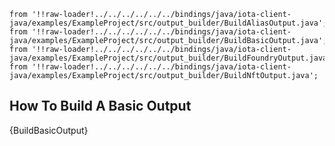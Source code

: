     from '!!raw-loader!../../../../../../bindings/java/iota-client-java/examples/ExampleProject/src/output_builder/BuildAliasOutput.java';
    from '!!raw-loader!../../../../../../bindings/java/iota-client-java/examples/ExampleProject/src/output_builder/BuildBasicOutput.java';
    from '!!raw-loader!../../../../../../bindings/java/iota-client-java/examples/ExampleProject/src/output_builder/BuildFoundryOutput.java';
    from '!!raw-loader!../../../../../../bindings/java/iota-client-java/examples/ExampleProject/src/output_builder/BuildNftOutput.java';

## How To Build A Basic Output

<CodeBlock className="language-java">
    {BuildBasicOutput}
</CodeBlock>
